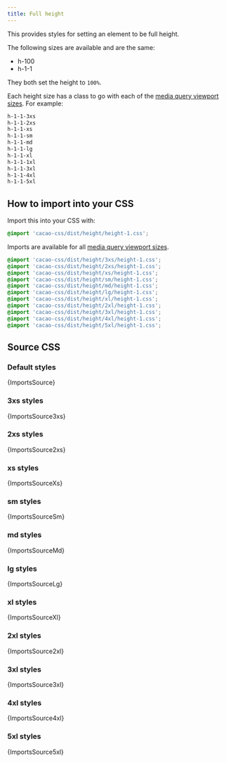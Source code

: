 ```yaml
---
title: Full height
---
```


This provides styles for setting an element to be full height.

The following sizes are available and are the same:

- h-100
- h-1-1

They both set the height to `100%`.

Each height size has a class to go with each of the [media query viewport sizes](/styles/media#viewport-media-queries). For example:

```css
h-1-1-3xs
h-1-1-2xs
h-1-1-xs
h-1-1-sm
h-1-1-md
h-1-1-lg
h-1-1-xl
h-1-1-1xl
h-1-1-3xl
h-1-1-4xl
h-1-1-5xl
```

## How to import into your CSS

Import this into your CSS with:

```css
@import 'cacao-css/dist/height/height-1.css';
```

Imports are available for all [media query viewport sizes](/styles/media#viewport-media-queries).

```css
@import 'cacao-css/dist/height/3xs/height-1.css';
@import 'cacao-css/dist/height/2xs/height-1.css';
@import 'cacao-css/dist/height/xs/height-1.css';
@import 'cacao-css/dist/height/sm/height-1.css';
@import 'cacao-css/dist/height/md/height-1.css';
@import 'cacao-css/dist/height/lg/height-1.css';
@import 'cacao-css/dist/height/xl/height-1.css';
@import 'cacao-css/dist/height/2xl/height-1.css';
@import 'cacao-css/dist/height/3xl/height-1.css';
@import 'cacao-css/dist/height/4xl/height-1.css';
@import 'cacao-css/dist/height/5xl/height-1.css';
```

## Source CSS

<!-- markdownlint-disable -->

### Default styles

<CodeBlock language="css" title="height/height-1.css">{ImportsSource}</CodeBlock>

### 3xs styles

<CodeBlock language="css" title="height/3xs/height-1.css">{ImportsSource3xs}</CodeBlock>

### 2xs styles

<CodeBlock language="css" title="height/2xs/height-1.css">{ImportsSource2xs}</CodeBlock>

### xs styles

<CodeBlock language="css" title="height/xs/height-1.css">{ImportsSourceXs}</CodeBlock>

### sm styles

<CodeBlock language="css" title="height/sm/height-1.css">{ImportsSourceSm}</CodeBlock>

### md styles

<CodeBlock language="css" title="height/md/height-1.css">{ImportsSourceMd}</CodeBlock>

### lg styles

<CodeBlock language="css" title="height/lg/height-1.css">{ImportsSourceLg}</CodeBlock>

### xl styles

<CodeBlock language="css" title="height/xl/height-1.css">{ImportsSourceXl}</CodeBlock>

### 2xl styles

<CodeBlock language="css" title="height/2xl/height-1.css">{ImportsSource2xl}</CodeBlock>

### 3xl styles

<CodeBlock language="css" title="height/3xl/height-1.css">{ImportsSource3xl}</CodeBlock>

### 4xl styles

<CodeBlock language="css" title="height/4xl/height-1.css">{ImportsSource4xl}</CodeBlock>

### 5xl styles

<CodeBlock language="css" title="height/5xl/height-1.css">{ImportsSource5xl}</CodeBlock>
